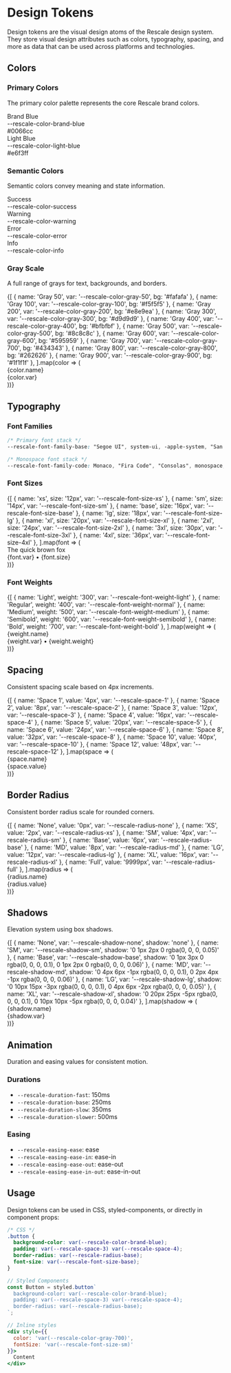 
<Meta title="Design System/Design Tokens" />

# Design Tokens

Design tokens are the visual design atoms of the Rescale design system. They store visual design attributes such as colors, typography, spacing, and more as data that can be used across platforms and technologies.

## Colors

### Primary Colors

The primary color palette represents the core Rescale brand colors.

<div style={{
  display: 'grid',
  gridTemplateColumns: 'repeat(auto-fit, minmax(200px, 1fr))',
  gap: '16px',
  margin: '24px 0'
}}>
  <div style={{
    padding: '16px',
    borderRadius: '8px',
    backgroundColor: 'var(--rescale-color-brand-blue)',
    color: 'white'
  }}>
    <div style={{ fontWeight: 'bold' }}>Brand Blue</div>
    <div style={{ fontSize: '12px', opacity: 0.9 }}>--rescale-color-brand-blue</div>
    <div style={{ fontSize: '12px', opacity: 0.9 }}>#0066cc</div>
  </div>
  
  <div style={{
    padding: '16px',
    borderRadius: '8px',
    backgroundColor: 'var(--rescale-color-light-blue)',
    color: 'var(--rescale-color-brand-blue)'
  }}>
    <div style={{ fontWeight: 'bold' }}>Light Blue</div>
    <div style={{ fontSize: '12px', opacity: 0.9 }}>--rescale-color-light-blue</div>
    <div style={{ fontSize: '12px', opacity: 0.9 }}>#e6f3ff</div>
  </div>
</div>

### Semantic Colors

Semantic colors convey meaning and state information.

<div style={{
  display: 'grid',
  gridTemplateColumns: 'repeat(auto-fit, minmax(180px, 1fr))',
  gap: '16px',
  margin: '24px 0'
}}>
  <div style={{
    padding: '16px',
    borderRadius: '8px',
    backgroundColor: 'var(--rescale-color-success)',
    color: 'white'
  }}>
    <div style={{ fontWeight: 'bold' }}>Success</div>
    <div style={{ fontSize: '12px', opacity: 0.9 }}>--rescale-color-success</div>
  </div>
  
  <div style={{
    padding: '16px',
    borderRadius: '8px',
    backgroundColor: 'var(--rescale-color-warning)',
    color: 'white'
  }}>
    <div style={{ fontWeight: 'bold' }}>Warning</div>
    <div style={{ fontSize: '12px', opacity: 0.9 }}>--rescale-color-warning</div>
  </div>
  
  <div style={{
    padding: '16px',
    borderRadius: '8px',
    backgroundColor: 'var(--rescale-color-error)',
    color: 'white'
  }}>
    <div style={{ fontWeight: 'bold' }}>Error</div>
    <div style={{ fontSize: '12px', opacity: 0.9 }}>--rescale-color-error</div>
  </div>
  
  <div style={{
    padding: '16px',
    borderRadius: '8px',
    backgroundColor: 'var(--rescale-color-info)',
    color: 'white'
  }}>
    <div style={{ fontWeight: 'bold' }}>Info</div>
    <div style={{ fontSize: '12px', opacity: 0.9 }}>--rescale-color-info</div>
  </div>
</div>

### Gray Scale

A full range of grays for text, backgrounds, and borders.

<div style={{
  display: 'grid',
  gridTemplateColumns: 'repeat(auto-fit, minmax(120px, 1fr))',
  gap: '8px',
  margin: '24px 0'
}}>
  {[
    { name: 'Gray 50', var: '--rescale-color-gray-50', bg: '#fafafa' },
    { name: 'Gray 100', var: '--rescale-color-gray-100', bg: '#f5f5f5' },
    { name: 'Gray 200', var: '--rescale-color-gray-200', bg: '#e8e9ea' },
    { name: 'Gray 300', var: '--rescale-color-gray-300', bg: '#d9d9d9' },
    { name: 'Gray 400', var: '--rescale-color-gray-400', bg: '#bfbfbf' },
    { name: 'Gray 500', var: '--rescale-color-gray-500', bg: '#8c8c8c' },
    { name: 'Gray 600', var: '--rescale-color-gray-600', bg: '#595959' },
    { name: 'Gray 700', var: '--rescale-color-gray-700', bg: '#434343' },
    { name: 'Gray 800', var: '--rescale-color-gray-800', bg: '#262626' },
    { name: 'Gray 900', var: '--rescale-color-gray-900', bg: '#1f1f1f' },
  ].map(color => (
    <div key={color.name} style={{
      padding: '12px 8px',
      borderRadius: '6px',
      backgroundColor: color.bg,
      color: ['Gray 600', 'Gray 700', 'Gray 800', 'Gray 900'].includes(color.name) ? 'white' : 'black',
      fontSize: '12px',
      textAlign: 'center'
    }}>
      <div style={{ fontWeight: 'bold' }}>{color.name}</div>
      <div style={{ opacity: 0.8, marginTop: '4px' }}>{color.var}</div>
    </div>
  ))}
</div>

## Typography

### Font Families

```css
/* Primary font stack */
--rescale-font-family-base: "Segoe UI", system-ui, -apple-system, "San Francisco", "Helvetica Neue", sans-serif;

/* Monospace font stack */
--rescale-font-family-code: Monaco, "Fira Code", "Consolas", monospace;
```

### Font Sizes

<div style={{ margin: '24px 0' }}>
  {[
    { name: 'xs', size: '12px', var: '--rescale-font-size-xs' },
    { name: 'sm', size: '14px', var: '--rescale-font-size-sm' },
    { name: 'base', size: '16px', var: '--rescale-font-size-base' },
    { name: 'lg', size: '18px', var: '--rescale-font-size-lg' },
    { name: 'xl', size: '20px', var: '--rescale-font-size-xl' },
    { name: '2xl', size: '24px', var: '--rescale-font-size-2xl' },
    { name: '3xl', size: '30px', var: '--rescale-font-size-3xl' },
    { name: '4xl', size: '36px', var: '--rescale-font-size-4xl' },
  ].map(font => (
    <div key={font.name} style={{
      display: 'flex',
      alignItems: 'center',
      gap: '16px',
      padding: '8px 0',
      borderBottom: '1px solid var(--rescale-color-gray-200)'
    }}>
      <div style={{
        fontSize: font.size,
        fontWeight: 'var(--rescale-font-weight-medium)',
        minWidth: '200px'
      }}>
        The quick brown fox
      </div>
      <div style={{
        fontSize: '12px',
        color: 'var(--rescale-color-gray-600)',
        fontFamily: 'var(--rescale-font-family-code)'
      }}>
        {font.var} • {font.size}
      </div>
    </div>
  ))}
</div>

### Font Weights

<div style={{ margin: '24px 0' }}>
  {[
    { name: 'Light', weight: '300', var: '--rescale-font-weight-light' },
    { name: 'Regular', weight: '400', var: '--rescale-font-weight-normal' },
    { name: 'Medium', weight: '500', var: '--rescale-font-weight-medium' },
    { name: 'Semibold', weight: '600', var: '--rescale-font-weight-semibold' },
    { name: 'Bold', weight: '700', var: '--rescale-font-weight-bold' },
  ].map(weight => (
    <div key={weight.name} style={{
      display: 'flex',
      alignItems: 'center',
      gap: '16px',
      padding: '8px 0',
      borderBottom: '1px solid var(--rescale-color-gray-200)'
    }}>
      <div style={{
        fontSize: '18px',
        fontWeight: weight.weight,
        minWidth: '200px'
      }}>
        {weight.name}
      </div>
      <div style={{
        fontSize: '12px',
        color: 'var(--rescale-color-gray-600)',
        fontFamily: 'var(--rescale-font-family-code)'
      }}>
        {weight.var} • {weight.weight}
      </div>
    </div>
  ))}
</div>

## Spacing

Consistent spacing scale based on 4px increments.

<div style={{
  display: 'grid',
  gridTemplateColumns: 'repeat(auto-fit, minmax(120px, 1fr))',
  gap: '16px',
  margin: '24px 0'
}}>
  {[
    { name: 'Space 1', value: '4px', var: '--rescale-space-1' },
    { name: 'Space 2', value: '8px', var: '--rescale-space-2' },
    { name: 'Space 3', value: '12px', var: '--rescale-space-3' },
    { name: 'Space 4', value: '16px', var: '--rescale-space-4' },
    { name: 'Space 5', value: '20px', var: '--rescale-space-5' },
    { name: 'Space 6', value: '24px', var: '--rescale-space-6' },
    { name: 'Space 8', value: '32px', var: '--rescale-space-8' },
    { name: 'Space 10', value: '40px', var: '--rescale-space-10' },
    { name: 'Space 12', value: '48px', var: '--rescale-space-12' },
  ].map(space => (
    <div key={space.name} style={{
      display: 'flex',
      flexDirection: 'column',
      alignItems: 'center',
      gap: '8px'
    }}>
      <div style={{
        width: space.value,
        height: space.value,
        backgroundColor: 'var(--rescale-color-brand-blue)',
        borderRadius: '2px'
      }}></div>
      <div style={{
        fontSize: '12px',
        textAlign: 'center'
      }}>
        <div style={{ fontWeight: 'bold' }}>{space.name}</div>
        <div style={{ color: 'var(--rescale-color-gray-600)' }}>{space.value}</div>
      </div>
    </div>
  ))}
</div>

## Border Radius

Consistent border radius scale for rounded corners.

<div style={{
  display: 'grid',
  gridTemplateColumns: 'repeat(auto-fit, minmax(120px, 1fr))',
  gap: '16px',
  margin: '24px 0'
}}>
  {[
    { name: 'None', value: '0px', var: '--rescale-radius-none' },
    { name: 'XS', value: '2px', var: '--rescale-radius-xs' },
    { name: 'SM', value: '4px', var: '--rescale-radius-sm' },
    { name: 'Base', value: '6px', var: '--rescale-radius-base' },
    { name: 'MD', value: '8px', var: '--rescale-radius-md' },
    { name: 'LG', value: '12px', var: '--rescale-radius-lg' },
    { name: 'XL', value: '16px', var: '--rescale-radius-xl' },
    { name: 'Full', value: '9999px', var: '--rescale-radius-full' },
  ].map(radius => (
    <div key={radius.name} style={{
      display: 'flex',
      flexDirection: 'column',
      alignItems: 'center',
      gap: '8px'
    }}>
      <div style={{
        width: '60px',
        height: '40px',
        backgroundColor: 'var(--rescale-color-brand-blue)',
        borderRadius: radius.value
      }}></div>
      <div style={{
        fontSize: '12px',
        textAlign: 'center'
      }}>
        <div style={{ fontWeight: 'bold' }}>{radius.name}</div>
        <div style={{ color: 'var(--rescale-color-gray-600)' }}>{radius.value}</div>
      </div>
    </div>
  ))}
</div>

## Shadows

Elevation system using box shadows.

<div style={{
  display: 'grid',
  gridTemplateColumns: 'repeat(auto-fit, minmax(150px, 1fr))',
  gap: '16px',
  margin: '24px 0'
}}>
  {[
    { name: 'None', var: '--rescale-shadow-none', shadow: 'none' },
    { name: 'SM', var: '--rescale-shadow-sm', shadow: '0 1px 2px 0 rgba(0, 0, 0, 0.05)' },
    { name: 'Base', var: '--rescale-shadow-base', shadow: '0 1px 3px 0 rgba(0, 0, 0, 0.1), 0 1px 2px 0 rgba(0, 0, 0, 0.06)' },
    { name: 'MD', var: '--rescale-shadow-md', shadow: '0 4px 6px -1px rgba(0, 0, 0, 0.1), 0 2px 4px -1px rgba(0, 0, 0, 0.06)' },
    { name: 'LG', var: '--rescale-shadow-lg', shadow: '0 10px 15px -3px rgba(0, 0, 0, 0.1), 0 4px 6px -2px rgba(0, 0, 0, 0.05)' },
    { name: 'XL', var: '--rescale-shadow-xl', shadow: '0 20px 25px -5px rgba(0, 0, 0, 0.1), 0 10px 10px -5px rgba(0, 0, 0, 0.04)' },
  ].map(shadow => (
    <div key={shadow.name} style={{
      display: 'flex',
      flexDirection: 'column',
      alignItems: 'center',
      gap: '8px'
    }}>
      <div style={{
        width: '80px',
        height: '60px',
        backgroundColor: 'white',
        borderRadius: '8px',
        boxShadow: shadow.shadow
      }}></div>
      <div style={{
        fontSize: '12px',
        textAlign: 'center'
      }}>
        <div style={{ fontWeight: 'bold' }}>{shadow.name}</div>
        <div style={{ 
          color: 'var(--rescale-color-gray-600)',
          fontFamily: 'var(--rescale-font-family-code)'
        }}>{shadow.var}</div>
      </div>
    </div>
  ))}
</div>

## Animation

Duration and easing values for consistent motion.

### Durations

- `--rescale-duration-fast`: 150ms
- `--rescale-duration-base`: 250ms  
- `--rescale-duration-slow`: 350ms
- `--rescale-duration-slower`: 500ms

### Easing

- `--rescale-easing-ease`: ease
- `--rescale-easing-ease-in`: ease-in
- `--rescale-easing-ease-out`: ease-out
- `--rescale-easing-ease-in-out`: ease-in-out

## Usage

Design tokens can be used in CSS, styled-components, or directly in component props:

```css
/* CSS */
.button {
  background-color: var(--rescale-color-brand-blue);
  padding: var(--rescale-space-3) var(--rescale-space-4);
  border-radius: var(--rescale-radius-base);
  font-size: var(--rescale-font-size-base);
}
```

```jsx
// Styled Components
const Button = styled.button`
  background-color: var(--rescale-color-brand-blue);
  padding: var(--rescale-space-3) var(--rescale-space-4);
  border-radius: var(--rescale-radius-base);
`;
```

```jsx
// Inline styles
<div style={{ 
  color: 'var(--rescale-color-gray-700)',
  fontSize: 'var(--rescale-font-size-sm)' 
}}>
  Content
</div>
```